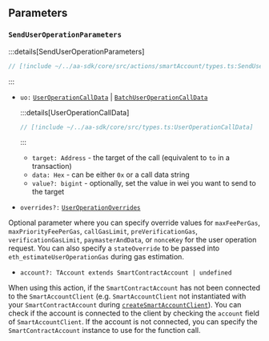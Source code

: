 ## Parameters

### `SendUserOperationParameters`

:::details[SendUserOperationParameters]

```ts
// [!include ~/../aa-sdk/core/src/actions/smartAccount/types.ts:SendUserOperationParameters]
```

:::

- `uo:` [`UserOperationCallData`](/resources/types#UserOperationCallData) | [`BatchUserOperationCallData`](/resources/types#BatchUserOperationCallData)

  :::details[UserOperationCallData]

  ```ts
  // [!include ~/../aa-sdk/core/src/types.ts:UserOperationCallData]
  ```

  :::

  - `target: Address` - the target of the call (equivalent to `to` in a transaction)
  - `data: Hex` - can be either `0x` or a call data string
  - `value?: bigint` - optionally, set the value in wei you want to send to the target

- `overrides?:` [`UserOperationOverrides`](/resources/types#useroperationoverrides)

Optional parameter where you can specify override values for `maxFeePerGas`, `maxPriorityFeePerGas`, `callGasLimit`, `preVerificationGas`, `verificationGasLimit`, `paymasterAndData`, or `nonceKey` for the user operation request. You can also specify a `stateOverride` to be passed into `eth_estimateUserOperationGas` during gas estimation.

- `account?: TAccount extends SmartContractAccount | undefined`

When using this action, if the `SmartContractAccount` has not been connected to the `SmartAccountClient` (e.g. `SmartAccountClient` not instantiated with your `SmartContractAccount` during [`createSmartAccountClient`](/packages/aa-core/smart-account-client/)). You can check if the account is connected to the client by checking the `account` field of `SmartAccountClient`. If the account is not connected, you can specify the `SmartContractAccount` instance to use for the function call.

